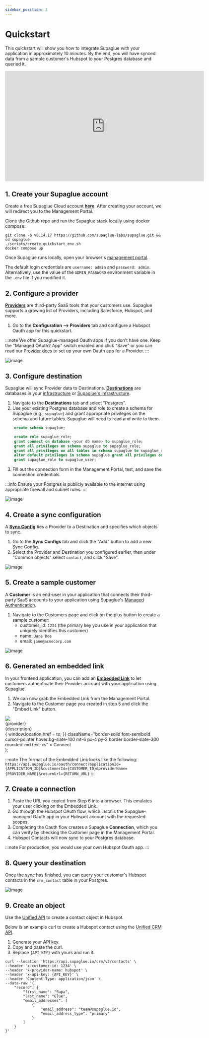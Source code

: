 ```yaml
---
sidebar_position: 2
---
```



# Quickstart

This quickstart will show you how to integrate Supaglue with your application in approximately 10 minutes. By the end, you will have synced data from a sample customer's Hubspot to your Postgres database and queried it.

<iframe
  width="640"
  height="356"
  src="https://www.loom.com/embed/579b97dc576b4aa3bcd69b0cfa50d613?sid=2417ae3a-4fe1-43a4-b84d-8067216fabaf&hide_owner=true&hide_share=true&hide_title=true&hideEmbedTopBar=true"
  frameborder="0"
  webkitallowfullscreen
  mozallowfullscreen
  allowfullscreen
></iframe>

## 1. Create your Supaglue account

<Tabs>

<TabItem value="supaglue-cloud" label="Supaglue Cloud" default>

Create a free Supaglue Cloud account **[here](https://app.supaglue.io/sign-up)**. After creating your account, we will redirect you to the Management Portal.

</TabItem>

<TabItem value="localhost" label="Localhost">

Clone the Github repo and run the Supaglue stack locally using docker compose:

```shell
git clone -b v0.14.17 https://github.com/supaglue-labs/supaglue.git && cd supaglue
./scripts/create_quickstart_env.sh
docker compose up
```

Once Supaglue runs locally, open your browser's [management portal](http://localhost:3000).

The default login credentials are `username: admin` and `password: admin`. Alternatively, use the value of the `ADMIN_PASSWORD` environment variable in the `.env` file if you modified it.

</TabItem>

</Tabs>

## 2. Configure a provider

[**Providers**](./category/providers) are third-party SaaS tools that your customers use. Supaglue supports a growing list of Providers, including Salesforce, Hubspot, and more.

1. Go to the **Configuration --> Providers** tab and configure a Hubspot Oauth app for this quickstart.

:::note
We offer Supaglue-managed Oauth apps if you don't have one. Keep the "Managed OAuth2 App" switch enabled and click "Save" or you can read our [Provider docs](./category/providers) to set up your own Oauth app for a Provider.
:::

<BrowserWindow url="https://app.supaglue.io/applications/62605dc1-148e-4c53-a850-82e10f71ed23/configuration/providers/crm/hubspot">

![image](/img/hubspot-config-quickstart.png)

</BrowserWindow>

## 3. Configure destination

Supaglue will sync Provider data to Destinations. [**Destinations**](./category/destinations) are databases in your [infrastructure](./integration-patterns/managed-syncs#destination-options) or [Supaglue's infrastructure](./integration-patterns/managed-syncs#destination-options).

1. Navigate to the **Destinations** tab and select "Postgres".
1. Use your existing Postgres database and role to create a schema for Supaglue (e.g., `supaglue`) and grant appropriate privileges on the schema and future tables. Supaglue will need to read and write to them.

```sql
    create schema supaglue;

    create role supaglue_role;
    grant connect on database <your db name> to supaglue_role;
    grant all privileges on schema supaglue to supaglue_role;
    grant all privileges on all tables in schema supaglue to supaglue_role;
    alter default privileges in schema supaglue grant all privileges on tables to supaglue_role;
    grant supaglue_role to supaglue_user;
```

3. Fill out the connection form in the Management Portal, test, and save the connection credentials.

:::info
Ensure your Postgres is publicly available to the internet using appropriate firewall and subnet rules.
:::

<BrowserWindow url="https://app.supaglue.io/applications/62605dc1-148e-4c53-a850-82e10f71ed23/configuration/destinations/postgres">

![image](/img/postgres-form-quickstart.png)

</BrowserWindow>

## 4. Create a sync configuration

A [**Sync Config**](./integration-patterns/managed-syncs#syncconfig) ties a Provider to a Destination and specifies which objects to sync.

1. Go to the **Sync Configs** tab and click the "Add" button to add a new Sync Config.
1. Select the Provider and Destination you configured earlier, then under "Common objects" select `contact`, and click "Save".

<BrowserWindow url="https://app.supaglue.io/applications/62605dc1-148e-4c53-a850-82e10f71ed23/configuration/sync_configs/e8a88575-efdb-4560-ae94-3871e8e51b18">

![image](/img/sync-config-quickstart.png)

</BrowserWindow>

## 5. Create a sample customer

A **Customer** is an end-user in your application that connects their third-party SaaS accounts to your application using Supaglue's [Managed Authentication](./platform/managed-auth).

1. Navigate to the Customers page and click on the plus button to create a sample customer:
   - customer_id: `1234` (the primary key you use in your application that uniquely identifies this customer)
   - name: `Jane Doe`
   - email: `jane@acmecorp.com`

<BrowserWindow url="https://app.supaglue.io/applications/62605dc1-148e-4c53-a850-82e10f71ed23/customers">

![image](/img/customer-config-quickstart.png)

</BrowserWindow>

## 6. Generated an embedded link

In your frontend application, you can add an [**Embedded Link**](platform/managed-auth#embedded-links) to let customers authenticate their Provider account with your application using Supaglue.

1. We can now grab the Embedded Link from the Management Portal.
1. Navigate to the Customer page you created in step 5 and click the "Embed Link" button.

  <div className="mb-4 p-6 max-w-4xl flex flex-col border rounded-md border-slate-200 border-solid items-start">
    <img src={icon} style={{ width: 'auto', height: '36px' }} />
    <div className="font-semibold mt-4">{provider}</div>
    <div className="text-xs mt-2">{description}</div>
    <div
      onClick={() => {
        window.location.href = to;
      }}
      className="border-solid font-semibold cursor-pointer hover:bg-slate-100 mt-6 px-4 py-2 border border-slate-300 rounded-md text-xs"
    >
      Connect
    </div>
  </div>
);

:::note
The format of the Embedded Link looks like the following: `https://api.supaglue.io/oauth/connect?applicationId={APPLICATION_ID}&customerId={CUSTOMER_ID}&providerName={PROVIDER_NAME}&returnUrl={RETURN_URL}`
:::

## 7. Create a connection

<div className="grid grid-cols-2 gap-4 justify-items-center">
  <div>
    <ThemedImage
      alt="Hubspot Example App"
      width="100%"
      sources={{
        light: '/img/hubspot_app.png',
        dark: '/img/hubspot_app.png',
      }}
    />
  </div>
</div>

1. Paste the URL you copied from Step 6 into a browser. This emulates your user clicking on the Embedded Link.
1. Go through the Hubspot OAuth flow, which installs the Supaglue-managed Oauth app in your Hubspot account with the requested scopes.
1. Completing the Oauth flow creates a Supaglue **Connection**, which you can verify by checking the Customer page in the Management Portal.
1. Hubspot Contacts will now sync to your Postgres database.

:::note
For production, you would use your own Hubspot Oauth app.
:::

## 8. Query your destination

Once the sync has finished, you can query your customer's Hubspot contacts in the `crm_contact` table in your Postgres.

![image](/img/postgres-sql.png)

## 9. Create an object

Use the [Unified API](api/introduction) to create a contact object in Hubspot.

Below is an example curl to create a Hubspot contact using the [Unified CRM API](api/v2/crm/unified-crm-api).

1. Generate your [API key](api/introduction#api-authentication).
1. Copy and paste the curl.
1. Replace `{API_KEY}` with yours and run it.

```
curl --location 'https://api.supaglue.io/crm/v2/contacts' \
--header 'x-customer-id: 1234' \
--header 'x-provider-name: hubspot' \
--header 'x-api-key: {API_KEY}' \
--header 'Content-Type: application/json' \
--data-raw '{
    "record": {
        "first_name": "Supa",
        "last_name": "Glue",
        "email_addresses": [
            {
                "email_address": "team@supaglue.io",
                "email_address_type": "primary"
            }
        ]
    }
}'
```
